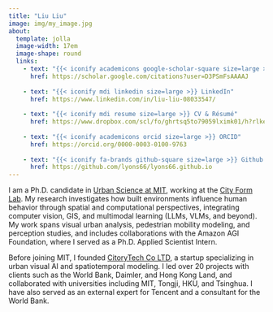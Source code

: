 ```yaml
---
title: "Liu Liu"
image: img/my_image.jpg
about:
  template: jolla
  image-width: 17em
  image-shape: round
  links:
    - text: "{{< iconify academicons google-scholar-square size=large >}} Google Scholar"
      href: https://scholar.google.com/citations?user=D3PSmFsAAAAJ
    
    - text: "{{< iconify mdi linkedin size=large >}} LinkedIn"
      href: https://www.linkedin.com/in/liu-liu-08033547/
      
    - text: "{{< iconify mdi resume size=large >}} CV & Résumé"
      href: https://www.dropbox.com/scl/fo/ghrtsq5to79059lximk01/h?rlkey=cev0uzwgvu4jkus9eo6kkbgn7&dl=0
      
    - text: "{{< iconify academicons orcid size=large >}} ORCID"
      href: https://orcid.org/0000-0003-0100-9763
      
    - text: "{{< iconify fa-brands github-square size=large >}} Github Repo"
      href: https://github.com/lyons66/lyons66.github.io
---
```


I am a Ph.D. candidate in [Urban Science at MIT](https://dusp.mit.edu/people/liu-liu), working at the [City Form Lab](https://cityform.mit.edu/). My research investigates how built environments influence human behavior through spatial and computational perspectives, integrating computer vision, GIS, and multimodal learning (LLMs, VLMs, and beyond). My work spans visual urban analysis, pedestrian mobility modeling, and perception studies, and includes collaborations with the Amazon AGI Foundation, where I served as a Ph.D. Applied Scientist Intern.

Before joining MIT, I founded [CitoryTech Co LTD](https://www.citory.tech/), a startup specializing in urban visual AI and spatiotemporal modeling. I led over 20 projects with clients such as the World Bank, Daimler, and Hong Kong Land, and collaborated with universities including MIT, Tongji, HKU, and Tsinghua. I have also served as an external expert for Tencent and a consultant for the World Bank.